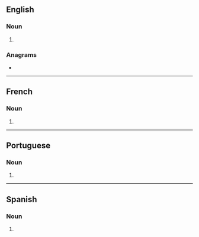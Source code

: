 ==English==

===Noun===
{{head|en|noun plural form}}

# {{plural of|altitude|lang=en}}

===Anagrams===
* {{anagrams|en|a=adeilsttu|adultiest|latitudes}}

----

==French==

===Noun===
{{head|fr|noun plural form|g=f}}

# {{plural of|altitude|lang=fr}}

----

==Portuguese==

===Noun===
{{head|pt|noun plural form}}

# {{plural of|altitude|lang=pt}}

----

==Spanish==

===Noun===
{{head|es|noun form|g=f-p}}

# {{plural of|altitud|lang=es}}